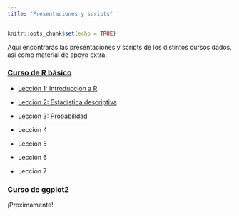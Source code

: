 ```yaml
---
title: "Presentaciones y scripts"
---
```


```r
knitr::opts_chunk$set(echo = TRUE)
```


Aquí encontrarás las presentaciones y scripts de los distintos cursos dados, así como material de apoyo extra.

### [Curso de R básico](https://imalejandrorg.github.io/Curso_R_basico/Curso_R_basico/docs/index.html)

- [Lección 1: Introducción a R](https://imalejandrorg.github.io/Curso_R_basico/presentaciones/Clase-01/clase-01.html#1)

- [Lección 2: Estadística descriptiva](https://imalejandrorg.github.io/Curso_R_basico/presentaciones/Clase-02/clase-02.html#1)

- [Lección 3: Probabilidad](https://imalejandrorg.github.io/Curso_R_basico/presentaciones/Clase-03/clase-03.html#1)

- Lección 4

- Lección 5

- Lección 6

- Lección 7

### Curso de ggplot2

¡Proximamente!